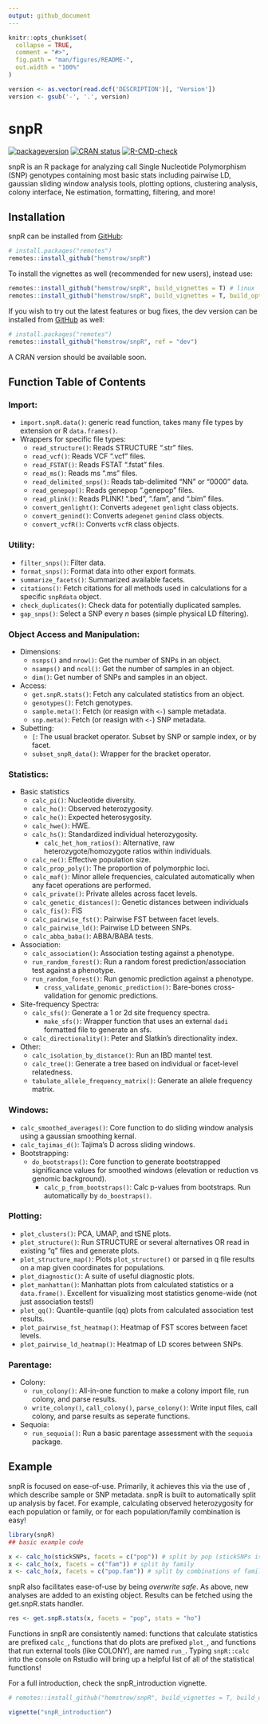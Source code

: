 ```yaml
---
output: github_document
---
```


<!-- README.md is generated from README.Rmd. Please edit that file -->

```r
knitr::opts_chunk$set(
  collapse = TRUE,
  comment = "#>",
  fig.path = "man/figures/README-",
  out.width = "100%"
)

version <- as.vector(read.dcf('DESCRIPTION')[, 'Version'])
version <- gsub('-', '.', version)
```

# snpR

<!-- badges: start -->
[![packageversion](https://img.shields.io/badge/Package%20version-`r version`-orange.svg?style=flat-square)](commits/master)
[![CRAN status](https://www.r-pkg.org/badges/version/snpR)](https://CRAN.R-project.org/package=snpR)
[![R-CMD-check](https://github.com/hemstrow/snpR/actions/workflows/R-CMD-check.yaml/badge.svg)](https://github.com/hemstrow/snpR/actions/workflows/R-CMD-check.yaml)
<!-- badges: end -->

snpR is an R package for analyzing call Single Nucleotide Polymorphism (SNP) genotypes containing most basic stats including pairwise LD, gaussian sliding window analysis tools, plotting options, clustering analysis, colony interface, Ne estimation, formatting, filtering, and more!

## Installation

snpR can be installed from [GitHub](https://github.com/hemstrow/snpR):

``` r
# install.packages("remotes")
remotes::install_github("hemstrow/snpR")
```

To install the vignettes as well (recommended for new users), instead use:

``` r
remotes::install_github("hemstrow/snpR", build_vignettes = T) # linux
remotes::install_github("hemstrow/snpR", build_vignettes = T, build_opts = c("--no-resave-data", "--no-manual")) # windows

```

If you wish to try out the latest features or bug fixes, the dev version can be installed from [GitHub](https://github.com/hemstrow/snpR) as well:

``` r
# install.packages("remotes")
remotes::install_github("hemstrow/snpR", ref = "dev")
```

A CRAN version should be available soon.

## Function Table of Contents

### Import:

* `import.snpR.data()`: generic read function, takes many file types by extension or R `data.frames()`.
* Wrappers for specific file types:
    + `read_structure()`: Reads STRUCTURE ".str" files.
    + `read_vcf()`: Reads VCF ".vcf" files.
    + `read_FSTAT()`: Reads FSTAT ".fstat" files.
    + `read_ms()`: Reads ms ".ms" files.
    + `read_delimited_snps()`: Reads tab-delimited "NN" or "0000" data.
    + `read_genepop()`: Reads genepop ".genepop" files.
    + `read_plink()`: Reads PLINK! ".bed", ".fam", and ".bim" files.
    + `convert_genlight()`: Converts `adegenet` `genlight` class objects.
    + `convert_genind()`: Converts `adegenet` `genind` class objects.
    + `convert_vcfR()`: Converts `vcfR` class objects.

### Utility:

* `filter_snps()`: Filter data.
* `format_snps()`: Format data into other export formats.
* `summarize_facets()`: Summarized available facets.
* `citations()`: Fetch citations for all methods used in calculations for a specific `snpRdata` object.
* `check_duplicates()`: Check data for potentially duplicated samples.
* `gap_snps()`: Select a SNP every *n* bases (simple physical LD filtering).

### Object Access and Manipulation:

* Dimensions:
    + `nsnps()` and `nrow()`: Get the number of SNPs in an object.
    + `nsamps()` and `ncol()`: Get the number of samples in an object.
    + `dim()`: Get number of SNPs and samples in an object.
* Access:
    + `get.snpR.stats()`: Fetch any calculated statistics from an object.
    + `genotypes()`: Fetch genotypes.
    + `sample.meta()`: Fetch (or reasign with `<-`) sample metadata.
    + `snp.meta()`: Fetch (or reasign with `<-`) SNP metadata.
* Subetting:
    + `[`: The usual bracket operator. Subset by SNP or sample index, or by facet.
    + `subset_snpR_data()`: Wrapper for the bracket operator.

### Statistics:

* Basic statistics
    + `calc_pi()`: Nucleotide diversity.
    + `calc_ho()`: Observed heterozygosity.
    + `calc_he()`: Expected heterosygosity.
    + `calc_hwe()`: HWE.
    + `calc_hs()`: Standardized individual heterozygosity.
        - `calc_het_hom_ratios()`: Alternative, raw heterozygote/homozygote ratios within individuals.
    + `calc_ne()`: Effective population size.
    + `calc_prop_poly()`: The proportion of polymorphic loci.
    + `calc_maf()`: Minor allele frequencies, calculated automatically when any facet operations are performed.
    + `calc_private()`: Private alleles across facet levels.
    + `calc_genetic_distances()`: Genetic distances between individuals
    + `calc_fis()`: FIS
    + `calc_pairwise_fst()`: Pairwise FST between facet levels.
    + `calc_pairwise_ld()`: Pairwise LD between SNPs.
    + `calc_abba_baba()`: ABBA/BABA tests.
* Association:
    + `calc_association()`: Association testing against a phenotype.
    + `run_random_forest()`: Run a random forest prediction/association test against a phenotype.
    + `run_random_forest()`: Run genomic prediction against a phenotype.
        - `cross_validate_genomic_prediction()`: Bare-bones cross-validation for genomic predictions.
* Site-frequency Spectra:
    + `calc_sfs()`: Generate a 1 or 2d site frequency spectra.
        - `make_sfs()`: Wrapper function that uses an external `dadi` formatted file to generate an sfs.
    + `calc_directionality()`: Peter and Slatkin's directionality index.
* Other:
    + `calc_isolation_by_distance()`: Run an IBD mantel test.
    + `calc_tree()`: Generate a tree based on individual or facet-level relatedness.
    + `tabulate_allele_frequency_matrix()`: Generate an allele frequency matrix.

### Windows:

* `calc_smoothed_averages()`: Core function to do sliding window analysis using a gaussian smoothing kernal.
* `calc_tajimas_d()`: Tajima's D across sliding windows.
* Bootstrapping:
    + `do_bootstraps()`: Core function to generate bootstrapped significance values for smoothed windows (elevation or reduction vs genomic background).
        - `calc_p_from_bootstraps()`: Calc p-values from bootstraps. Run automatically by `do_boostraps()`.

### Plotting:

* `plot_clusters()`: PCA, UMAP, and tSNE plots.
* `plot_structure()`: Run STRUCTURE or several alternatives OR read in existing "q" files and generate plots.
* `plot_structure_map()`: Plots `plot_structure()` or parsed in q file results on a map given coordinates for populations.
* `plot_diagnostic()`: A suite of useful diagnostic plots.
* `plot_manhattan()`: Manhattan plots from calculated statistics or a `data.frame()`. Excellent for visualizing most statistics genome-wide (not just association tests!)
* `plot_qq()`: Quantile-quantile (qq) plots from calculated association test results.
* `plot_pairwise_fst_heatmap()`: Heatmap of FST scores between facet levels.
* `plot_pairwise_ld_heatmap()`: Heatmap of LD scores between SNPs.

### Parentage:

* Colony:
    + `run_colony()`: All-in-one function to make a colony import file, run colony, and parse results.
    + `write_colony()`, `call_colony()`, `parse_colony()`: Write input files, call colony, and parse results as seperate functions.
* Sequoia:
    + `run_sequoia()`: Run a basic parentage assessment with the `sequoia` package.


## Example

snpR is focused on ease-of-use. Primarily, it achieves this via the use of \emph{facets}, which describe sample or SNP metadata. snpR is built to automatically split up analysis by facet. For example, calculating observed heterozygosity for each population or family, or for each population/family combination is easy!


```r
library(snpR)
## basic example code

x <- calc_ho(stickSNPs, facets = c("pop")) # split by pop (stickSNPs is an example dataset included in snpR)
x <- calc_ho(x, facets = c("fam")) # split by family
x <- calc_ho(x, facets = c("pop.fam")) # split by combinations of family and pop
```

snpR also facilitates ease-of-use by being *overwrite safe*. As above, new analyses are added to an existing object. Results can be fetched using the get.snpR.stats handler.

```r
res <- get.snpR.stats(x, facets = "pop", stats = "ho")

```

Functions in snpR are consistently named: functions that calculate statistics are prefixed `calc_`, functions that do plots are prefixed `plot_`, and functions that run external tools (like COLONY), are named `run_`. Typing `snpR::calc` into the console on Rstudio will bring up a helpful list of all of the statistical functions!

For a full introduction, check the snpR_introduction vignette. 

```r
# remotes::install_github("hemstrow/snpR", build_vignettes = T, build_opts = c("--no-resave-data", "--no-manual"))

vignette("snpR_introduction")
```